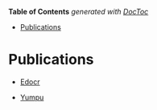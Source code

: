 <!-- START doctoc generated TOC please keep comment here to allow auto update -->
<!-- DON'T EDIT THIS SECTION, INSTEAD RE-RUN doctoc TO UPDATE -->
**Table of Contents**  *generated with [DocToc](https://github.com/thlorenz/doctoc)*

- [Publications](#publications)

<!-- END doctoc generated TOC please keep comment here to allow auto update -->

# Publications

- [Edocr](https://www.edocr.com/)

- [Yumpu](https://www.yumpu.com/en)